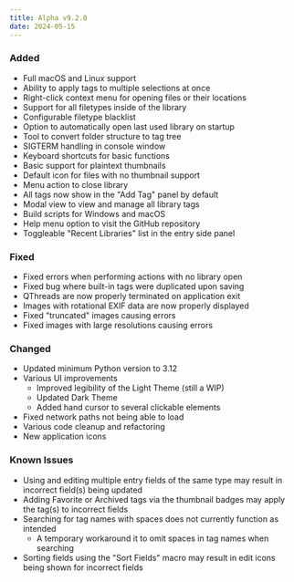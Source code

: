```yaml
---
title: Alpha v9.2.0
date: 2024-05-15
---
```


### Added
- Full macOS and Linux support
- Ability to apply tags to multiple selections at once
- Right-click context menu for opening files or their locations
- Support for all filetypes inside of the library
- Configurable filetype blacklist
- Option to automatically open last used library on startup
- Tool to convert folder structure to tag tree
- SIGTERM handling in console window
- Keyboard shortcuts for basic functions
- Basic support for plaintext thumbnails
- Default icon for files with no thumbnail support
- Menu action to close library
- All tags now show in the "Add Tag" panel by default
- Modal view to view and manage all library tags
- Build scripts for Windows and macOS
- Help menu option to visit the GitHub repository
- Toggleable "Recent Libraries" list in the entry side panel

### Fixed
- Fixed errors when performing actions with no library open
- Fixed bug where built-in tags were duplicated upon saving
- QThreads are now properly terminated on application exit
- Images with rotational EXIF data are now properly displayed
- Fixed "truncated" images causing errors
- Fixed images with large resolutions causing errors

### Changed
- Updated minimum Python version to 3.12
- Various UI improvements
  - Improved legibility of the Light Theme (still a WIP)
  - Updated Dark Theme
  - Added hand cursor to several clickable elements
- Fixed network paths not being able to load
- Various code cleanup and refactoring
- New application icons

### Known Issues
- Using and editing multiple entry fields of the same type may result in incorrect field(s) being updated
- Adding Favorite or Archived tags via the thumbnail badges may apply the tag(s) to incorrect fields
- Searching for tag names with spaces does not currently function as intended
  - A temporary workaround it to omit spaces in tag names when searching
- Sorting fields using the "Sort Fields" macro may result in edit icons being shown for incorrect fields